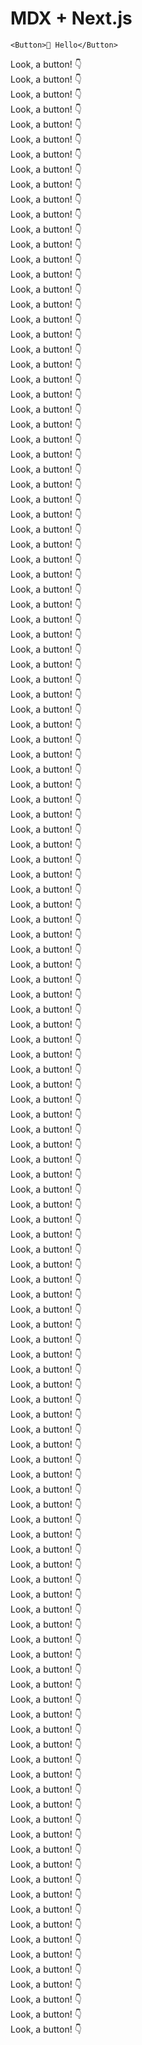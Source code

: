 
<title>Mybrief - Docs</title>

<DocLayout>

# MDX + Next.js

```tsx
<Button>👋 Hello</Button>
```

Look, a button! 👇 <br />
Look, a button! 👇 <br />
Look, a button! 👇 <br />
Look, a button! 👇 <br />
Look, a button! 👇 <br />
Look, a button! 👇 <br />
Look, a button! 👇 <br />
Look, a button! 👇 <br />
Look, a button! 👇 <br />
Look, a button! 👇 <br />
Look, a button! 👇 <br />
Look, a button! 👇 <br />
Look, a button! 👇 <br />
Look, a button! 👇 <br />
Look, a button! 👇 <br />
Look, a button! 👇 <br />
Look, a button! 👇 <br />
Look, a button! 👇 <br />
Look, a button! 👇 <br />
Look, a button! 👇 <br />
Look, a button! 👇 <br />
Look, a button! 👇 <br />
Look, a button! 👇 <br />
Look, a button! 👇 <br />
Look, a button! 👇 <br />
Look, a button! 👇 <br />
Look, a button! 👇 <br />
Look, a button! 👇 <br />
Look, a button! 👇 <br />
Look, a button! 👇 <br />
Look, a button! 👇 <br />
Look, a button! 👇 <br />
Look, a button! 👇 <br />
Look, a button! 👇 <br />
Look, a button! 👇 <br />
Look, a button! 👇 <br />
Look, a button! 👇 <br />
Look, a button! 👇 <br />
Look, a button! 👇 <br />
Look, a button! 👇 <br />
Look, a button! 👇 <br />
Look, a button! 👇 <br />
Look, a button! 👇 <br />
Look, a button! 👇 <br />
Look, a button! 👇 <br />
Look, a button! 👇 <br />
Look, a button! 👇 <br />
Look, a button! 👇 <br />
Look, a button! 👇 <br />
Look, a button! 👇 <br />
Look, a button! 👇 <br />
Look, a button! 👇 <br />
Look, a button! 👇 <br />
Look, a button! 👇 <br />
Look, a button! 👇 <br />
Look, a button! 👇 <br />
Look, a button! 👇 <br />
Look, a button! 👇 <br />
Look, a button! 👇 <br />
Look, a button! 👇 <br />
Look, a button! 👇 <br />
Look, a button! 👇 <br />
Look, a button! 👇 <br />
Look, a button! 👇 <br />
Look, a button! 👇 <br />
Look, a button! 👇 <br />
Look, a button! 👇 <br />
Look, a button! 👇 <br />
Look, a button! 👇 <br />
Look, a button! 👇 <br />
Look, a button! 👇 <br />
Look, a button! 👇 <br />
Look, a button! 👇 <br />
Look, a button! 👇 <br />
Look, a button! 👇 <br />
Look, a button! 👇 <br />
Look, a button! 👇 <br />
Look, a button! 👇 <br />
Look, a button! 👇 <br />
Look, a button! 👇 <br />
Look, a button! 👇 <br />
Look, a button! 👇 <br />
Look, a button! 👇 <br />
Look, a button! 👇 <br />
Look, a button! 👇 <br />
Look, a button! 👇 <br />
Look, a button! 👇 <br />
Look, a button! 👇 <br />
Look, a button! 👇 <br />
Look, a button! 👇 <br />
Look, a button! 👇 <br />
Look, a button! 👇 <br />
Look, a button! 👇 <br />
Look, a button! 👇 <br />
Look, a button! 👇 <br />
Look, a button! 👇 <br />
Look, a button! 👇 <br />
Look, a button! 👇 <br />
Look, a button! 👇 <br />
Look, a button! 👇 <br />
Look, a button! 👇 <br />
Look, a button! 👇 <br />
Look, a button! 👇 <br />
Look, a button! 👇 <br />
Look, a button! 👇 <br />
Look, a button! 👇 <br />
Look, a button! 👇 <br />
Look, a button! 👇 <br />
Look, a button! 👇 <br />
Look, a button! 👇 <br />
Look, a button! 👇 <br />
Look, a button! 👇 <br />
Look, a button! 👇 <br />
Look, a button! 👇 <br />
Look, a button! 👇 <br />
Look, a button! 👇 <br />
Look, a button! 👇 <br />
Look, a button! 👇 <br />
Look, a button! 👇 <br />
Look, a button! 👇 <br />
Look, a button! 👇 <br />
Look, a button! 👇 <br />
Look, a button! 👇 <br />
Look, a button! 👇 <br />
Look, a button! 👇 <br />
Look, a button! 👇 <br />
Look, a button! 👇 <br />
Look, a button! 👇 <br />
Look, a button! 👇 <br />
Look, a button! 👇 <br />
Look, a button! 👇 <br />
Look, a button! 👇 <br />

</DocLayout>
